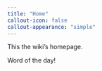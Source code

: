 ```yaml
---
title: "Home"
callout-icon: false
callout-appearance: "simple"
---
```


This the wiki's homepage.



Word of the day!
